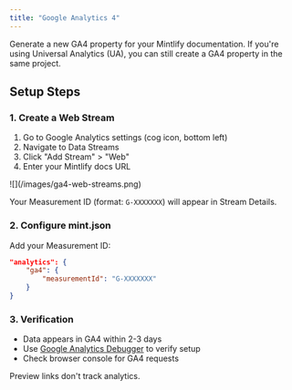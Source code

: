 ```yaml
---
title: "Google Analytics 4"
---
```


Generate a new <Tooltip tip="Google Analytics 4">GA4</Tooltip> property for your Mintlify documentation. If you're using Universal Analytics (UA), you can still create a GA4 property in the same project.

## Setup Steps

### 1. Create a Web Stream

1. Go to Google Analytics settings (cog icon, bottom left)
2. Navigate to Data Streams
3. Click "Add Stream" > "Web"
4. Enter your Mintlify docs URL

<Frame>![](/images/ga4-web-streams.png)</Frame>

Your Measurement ID (format: `G-XXXXXXX`) will appear in Stream Details.

### 2. Configure mint.json

Add your Measurement ID:

```json mint.json
"analytics": {
    "ga4": {
        "measurementId": "G-XXXXXXX"
    }
}
```

### 3. Verification

- Data appears in GA4 within 2-3 days
- Use [Google Analytics Debugger](https://chrome.google.com/webstore/detail/google-analytics-debugger/jnkmfdileelhofjcijamephohjechhna?hl=en) to verify setup
- Check browser console for GA4 requests

<Note>
Preview links don't track analytics.
</Note>